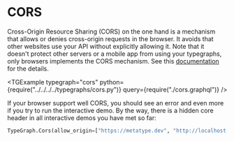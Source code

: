 
# CORS

Cross-Origin Resource Sharing (CORS) on the one hand is a mechanism that allows or denies cross-origin requests in the browser. It avoids that other websites use your API without explicitly allowing it. Note that it doesn't protect other servers or a mobile app from using your typegraphs, only browsers implements the CORS mechanism. See this [documentation](https://developer.mozilla.org/en/docs/Web/HTTP/CORS) for the details.

<TGExample
  typegraph="cors"
  python={require("../../../../typegraphs/cors.py")}
  query={require("./cors.graphql")}
/>

If your browser support well CORS, you should see an error and even more if you try to run the interactive demo. By the way, there is a hidden core header in all interactive demos you have met so far:

```python
TypeGraph.Cors(allow_origin=["https://metatype.dev", "http://localhost:3000"])
```
